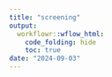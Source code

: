 ---
title: "screening"
output:
  workflowr::wflow_html:
    code_folding: hide
    toc: true
date: "2024-09-03"
---


